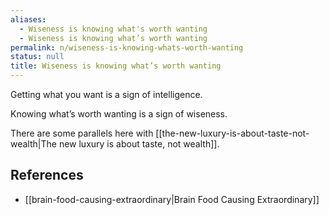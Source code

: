```yaml
---
aliases:
  - Wiseness is knowing what's worth wanting
  - Wiseness is knowing what’s worth wanting
permalink: n/wiseness-is-knowing-whats-worth-wanting
status: null
title: Wiseness is knowing what’s worth wanting
---
```

Getting what you want is a sign of intelligence.

Knowing what’s worth wanting is a sign of wiseness.

There are some parallels here with [[the-new-luxury-is-about-taste-not-wealth|The new luxury is about taste, not wealth]].

## References

- [[brain-food-causing-extraordinary|Brain Food Causing Extraordinary]]
